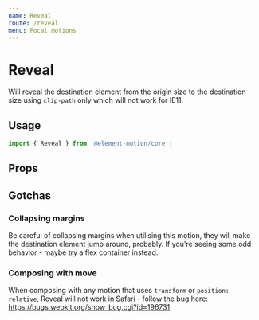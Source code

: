 ```yaml
---
name: Reveal
route: /reveal
menu: Focal motions
---
```



# Reveal

Will reveal the destination element from the origin size to the destination size using `clip-path` only which will not work for IE11.

## Usage

```js
import { Reveal } from '@element-motion/core';
```

## Props

<Props of={Reveal} />

## Gotchas

### Collapsing margins

Be careful of collapsing margins when utilising this motion,
they will make the destination element jump around,
probably.
If you're seeing some odd behavior - maybe try a flex container instead.

### Composing with move

When composing with any motion that uses `transform` or `position: relative`,
Reveal will not work in Safari - follow the bug here: https://bugs.webkit.org/show_bug.cgi?id=196731.
